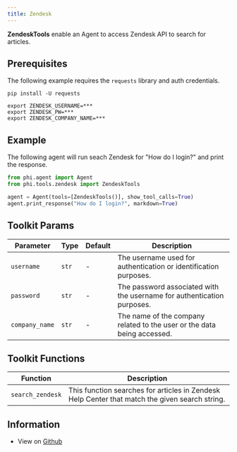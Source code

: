 ```yaml
---
title: Zendesk
---
```


**ZendeskTools** enable an Agent to access Zendesk API to search for articles.

## Prerequisites

The following example requires the `requests` library and auth credentials.

```shell
pip install -U requests
```

```shell
export ZENDESK_USERNAME=***
export ZENDESK_PW=***
export ZENDESK_COMPANY_NAME=***
```

## Example

The following agent will run seach Zendesk for "How do I login?" and print the response.

```python cookbook/tools/zendesk_tools.py
from phi.agent import Agent
from phi.tools.zendesk import ZendeskTools

agent = Agent(tools=[ZendeskTools()], show_tool_calls=True)
agent.print_response("How do I login?", markdown=True)
```

## Toolkit Params

| Parameter | Type | Default | Description |
| --- | --- | --- | --- |
| `username` | `str` | - | The username used for authentication or identification purposes. |
| `password` | `str` | - | The password associated with the username for authentication purposes. |
| `company_name` | `str` | - | The name of the company related to the user or the data being accessed. |

## Toolkit Functions

| Function | Description |
| --- | --- |
| `search_zendesk` | This function searches for articles in Zendesk Help Center that match the given search string. |

## Information

- View on [Github](https://github.com/AgnoAgi/phidata/blob/main/phi/tools/zendesk.py)
